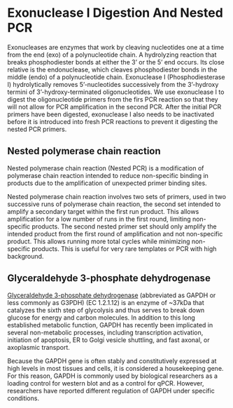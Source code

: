 # Exonuclease I Digestion And Nested PCR

Exonucleases are enzymes that work by cleaving nucleotides one at a time from the end (exo) of a polynucleotide chain. A hydrolyzing reaction that breaks phosphodiester bonds at either the 3' or the 5' end occurs. Its close relative is the endonuclease, which cleaves phosphodiester bonds in the middle (endo) of a polynucleotide chain. Exonuclease I (Phosphodiesterase I) hydrolytically removes 5'-nucleotides successively from the 3'-hydroxy termini of 3'-hydroxy-terminated oligonucleotides. We use exonuclease I to digest the oligonucleotide primers from the firs PCR reaction so that they will not allow for PCR amplification in the second PCR. After the initial PCR primers have been digested, exonuclease I also needs to be inactivated before it is introduced into fresh PCR reactions to prevent it digesting the nested PCR primers.


## Nested polymerase chain reaction

Nested polymerase chain reaction (Nested PCR) is a modification of polymerase chain reaction intended to reduce non-specific binding in products due to the amplification of unexpected primer binding sites.

Nested polymerase chain reaction involves two sets of primers, used in two successive runs of polymerase chain reaction, the second set intended to amplify a secondary target within the first run product. This allows amplification for a low number of runs in the first round, limiting non-specific products. The second nested primer set should only amplify the intended product from the first round of amplification and not non-specific product. This allows running more total cycles while minimizing non-specific products. This is useful for very rare templates or PCR with high background.

## Glyceraldehyde 3-phosphate dehydrogenase

[Glyceraldehyde 3-phosphate dehydrogenase](https://en.wikipedia.org/wiki/Glyceraldehyde_3-phosphate_dehydrogenase) (abbreviated as GAPDH or less commonly as G3PDH) (EC 1.2.1.12) is an enzyme of ~37kDa that catalyzes the sixth step of glycolysis and thus serves to break down glucose for energy and carbon molecules. In addition to this long established metabolic function, GAPDH has recently been implicated in several non-metabolic processes, including transcription activation, initiation of apoptosis, ER to Golgi vesicle shuttling, and fast axonal, or axoplasmic transport.

Because the GAPDH gene is often stably and constitutively expressed at high levels in most tissues and cells, it is considered a housekeeping gene. For this reason, GAPDH is commonly used by biological researchers as a loading control for western blot and as a control for qPCR. However, researchers have reported different regulation of GAPDH under specific conditions.


